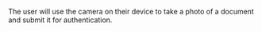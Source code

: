 The user will use the camera on their device to take a photo of a document and submit it for authentication.
